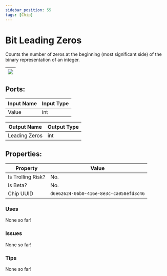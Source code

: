 ```yaml
---
sidebar_position: 55
tags: [Chip]
---
```


# Bit Leading Zeros


Counts the number of zeros at the beginning (most significant side) of the binary representation of an integer.

| ![](https://images-ext-2.discordapp.net/external/MPmIaQzlEPmgGWlgi-WxBBXt0Bjv_zWPkg1y1f_sy3s/https/www.recroomcircuits.com/image/circuit/absolute-value?width=206&height=108) |
|-----|

## Ports:

| Input Name | Input Type |
|-----------|-----------|
| Value | int |

| Output Name | Output Type |
|-----------|-----------|
| Leading Zeros | int |

## Properties:

| Property  | Value |
|-------------------|-----------|
| Is Trolling Risk? | No. |
| Is Beta? | No. |
| Chip UUID | `d6e62624-06b0-416e-8e3c-ca058efd3c46` |

### Uses
None so far!

### Issues
None so far!

### Tips
None so far!
